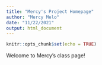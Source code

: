 ```yaml
---
title: "Mercy's Project Homepage"
author: "Mercy Melo"
date: "11/22/2021"
output: html_document
---
```


```r
knitr::opts_chunk$set(echo = TRUE)
```

Welcome to Mercy's class page!